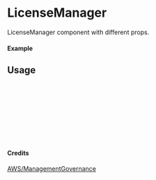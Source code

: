 
<Meta of={LicenseManager} title="AWS/ManagementGovernance/LicenseManager" />

# LicenseManager

LicenseManager component with different props.

#### Example

<Canvas of={LicenseManager.Primary} />

## Usage

```ts
import { LicenseManager } from "yadl-ui";

const Example = () => {
  return (
      <LicenseManager />
  );
};

export default Example;
```

#### Credits
[AWS/ManagementGovernance](https://aws-icons.com/)
